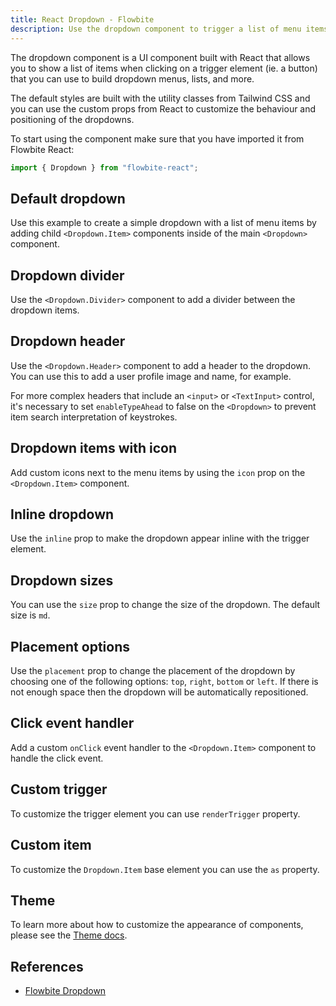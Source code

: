 ```yaml
---
title: React Dropdown - Flowbite
description: Use the dropdown component to trigger a list of menu items when clicking on an element such as a button or link based on multiple styles, sizes, and placements with React
---
```


The dropdown component is a UI component built with React that allows you to show a list of items when clicking on a trigger element (ie. a button) that you can use to build dropdown menus, lists, and more.

The default styles are built with the utility classes from Tailwind CSS and you can use the custom props from React to customize the behaviour and positioning of the dropdowns.

To start using the component make sure that you have imported it from Flowbite React:

```jsx
import { Dropdown } from "flowbite-react";
```

## Default dropdown

Use this example to create a simple dropdown with a list of menu items by adding child `<Dropdown.Item>` components inside of the main `<Dropdown>` component.

<Example name="dropdown.root" />

## Dropdown divider

Use the `<Dropdown.Divider>` component to add a divider between the dropdown items.

<Example name="dropdown.divider" />

## Dropdown header

Use the `<Dropdown.Header>` component to add a header to the dropdown. You can use this to add a user profile image and name, for example.

For more complex headers that include an `<input>` or `<TextInput>` control, it's necessary to set `enableTypeAhead` to false on the `<Dropdown>` to prevent item search interpretation of keystrokes.

<Example name="dropdown.header" />

## Dropdown items with icon

Add custom icons next to the menu items by using the `icon` prop on the `<Dropdown.Item>` component.

<Example name="dropdown.itemsWithIcon" />

## Inline dropdown

Use the `inline` prop to make the dropdown appear inline with the trigger element.

<Example name="dropdown.inline" />

## Dropdown sizes

You can use the `size` prop to change the size of the dropdown. The default size is `md`.

<Example name="dropdown.sizes" />

## Placement options

Use the `placement` prop to change the placement of the dropdown by choosing one of the following options: `top`, `right`, `bottom` or `left`. If there is not enough space then the dropdown will be automatically repositioned.

<Example name="dropdown.placement" />

## Click event handler

Add a custom `onClick` event handler to the `<Dropdown.Item>` component to handle the click event.

<Example name="dropdown.events" />

## Custom trigger

To customize the trigger element you can use `renderTrigger` property.

<Example name="dropdown.customTrigger" />

## Custom item

To customize the `Dropdown.Item` base element you can use the `as` property.

<Example name="dropdown.customItem" />

## Theme

To learn more about how to customize the appearance of components, please see the [Theme docs](/docs/customize/theme).

<Theme name="dropdown" />

## References

- [Flowbite Dropdown](https://flowbite.com/docs/components/dropdowns/)
